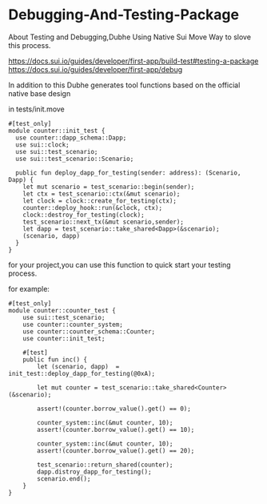 # Debugging-And-Testing-Package

About Testing and Debugging,Dubhe Using Native Sui Move Way to slove this process.

https://docs.sui.io/guides/developer/first-app/build-test#testing-a-package
https://docs.sui.io/guides/developer/first-app/debug

In addition to this Dubhe generates tool functions based on the official native base design

in tests/init.move

```move
#[test_only]
module counter::init_test {
  use counter::dapp_schema::Dapp;
  use sui::clock;
  use sui::test_scenario;
  use sui::test_scenario::Scenario;

  public fun deploy_dapp_for_testing(sender: address): (Scenario, Dapp) {
    let mut scenario = test_scenario::begin(sender);
    let ctx = test_scenario::ctx(&mut scenario);
    let clock = clock::create_for_testing(ctx);
    counter::deploy_hook::run(&clock, ctx);
    clock::destroy_for_testing(clock);
    test_scenario::next_tx(&mut scenario,sender);
    let dapp = test_scenario::take_shared<Dapp>(&scenario);
    (scenario, dapp)
  }
}
```

for your project,you can use this function to quick start your testing process.

for example:

```move
#[test_only]
module counter::counter_test {
    use sui::test_scenario;
    use counter::counter_system;
    use counter::counter_schema::Counter;
    use counter::init_test;

    #[test]
    public fun inc() {
        let (scenario, dapp)  = init_test::deploy_dapp_for_testing(@0xA);

        let mut counter = test_scenario::take_shared<Counter>(&scenario);

        assert!(counter.borrow_value().get() == 0);

        counter_system::inc(&mut counter, 10);
        assert!(counter.borrow_value().get() == 10);

        counter_system::inc(&mut counter, 10);
        assert!(counter.borrow_value().get() == 20);

        test_scenario::return_shared(counter);
        dapp.distroy_dapp_for_testing();
        scenario.end();
    }
}
```

